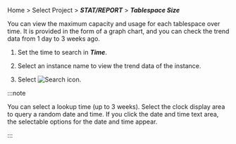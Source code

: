 Home > Select Project > **_STAT/REPORT_** > **_Tablespace Size_**

You can view the maximum capacity and usage for each tablespace over time. It is provided in the form of a graph chart, and you can check the trend data from 1 day to 3 weeks ago.

<ProdImg img='db-stat-table-space.png' desc='' />

1. Set the time to search in **_Time_**.

2. Select an instance name to view the trend data of the instance.

3. Select ![Search icon](/img/ico-btn-search.png).

:::note

You can select a lookup time (up to 3 weeks). Select the clock display area to query a random date and time. If you click the date and time text area, the selectable options for the date and time appear.

:::
